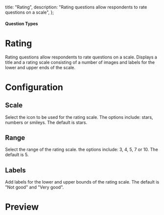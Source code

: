 
  title: "Rating",
  description: "Rating questions allow respondents to rate questions on a scale",
};

#### Question Types

# Rating

Rating questions allow respondents to rate questions on a scale. Displays a title and a rating scale consisting of a number of images and labels for the lower and upper ends of the scale.

<MdxImage
  src={Rating}
  alt="Overview of Rating question type"
  quality="100"
  className="max-w-full rounded-lg sm:max-w-3xl"
/>

# Configuration

## Scale

Select the icon to be used for the rating scale. The options include: stars, numbers or smileys. The default is stars.

## Range

Select the range of the rating scale. the options include: 3, 4, 5, 7 or 10. The default is 5.

## Labels

Add labels for the lower and upper bounds of the rating scale. The default is "Not good" and "Very good".

# Preview

<MdxImage
  src={RatingPerview}
  alt="Overview of Rating question type"
  quality="100"
  className="max-w-full rounded-lg sm:max-w-lg"
/>
